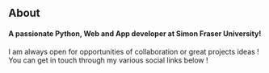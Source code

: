 ## About

#### A passionate Python, Web and App developer at Simon Fraser University! 

I am always open for opportunities of collaboration or great projects ideas !  
You can get in touch through my various social links below !